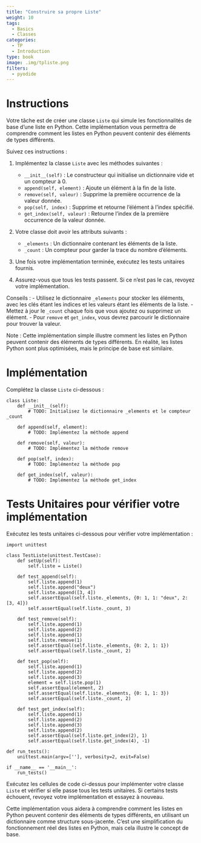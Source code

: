 ```yaml
---
title: "Construire sa propre Liste"
weight: 10
tags:
  - Basics
  - Classes
categories:
  - TP
  - Introduction
type: book
image: .img/tpliste.png
filters:
  - pyodide
---
```


# Instructions

Votre tâche est de créer une classe `Liste` qui simule les fonctionnalités de base d'une liste en Python. Cette implémentation vous permettra de comprendre comment les listes en Python peuvent contenir des éléments de types différents.

Suivez ces instructions :

1. Implémentez la classe `Liste` avec les méthodes suivantes :
   - `__init__(self)` : Le constructeur qui initialise un dictionnaire vide et un compteur à 0.
   - `append(self, element)` : Ajoute un élément à la fin de la liste.
   - `remove(self, valeur)` : Supprime la première occurrence de la valeur donnée.
   - `pop(self, index)` : Supprime et retourne l'élément à l'index spécifié.
   - `get_index(self, valeur)` : Retourne l'index de la première occurrence de la valeur donnée.

2. Votre classe doit avoir les attributs suivants :
   - `_elements` : Un dictionnaire contenant les éléments de la liste.
   - `_count` : Un compteur pour garder la trace du nombre d'éléments.

3. Une fois votre implémentation terminée, exécutez les tests unitaires fournis.

4. Assurez-vous que tous les tests passent. Si ce n'est pas le cas, revoyez votre implémentation.

Conseils :
- Utilisez le dictionnaire `_elements` pour stocker les éléments, avec les clés étant les indices et les valeurs étant les éléments de la liste.
- Mettez à jour le `_count` chaque fois que vous ajoutez ou supprimez un élément.
- Pour `remove` et `get_index`, vous devrez parcourir le dictionnaire pour trouver la valeur.

Note : Cette implémentation simple illustre comment les listes en Python peuvent contenir des éléments de types différents. En réalité, les listes Python sont plus optimisées, mais le principe de base est similaire.

# Implémentation

Complétez la classe `Liste` ci-dessous :

```pyodide-python
class Liste:
    def __init__(self):
        # TODO: Initialisez le dictionnaire _elements et le compteur _count

    def append(self, element):
        # TODO: Implémentez la méthode append

    def remove(self, valeur):
        # TODO: Implémentez la méthode remove

    def pop(self, index):
        # TODO: Implémentez la méthode pop

    def get_index(self, valeur):
        # TODO: Implémentez la méthode get_index

```

# Tests Unitaires pour vérifier votre implémentation

Exécutez les tests unitaires ci-dessous pour vérifier votre implémentation :

```pyodide-python
import unittest

class TestListe(unittest.TestCase):
    def setUp(self):
        self.liste = Liste()

    def test_append(self):
        self.liste.append(1)
        self.liste.append("deux")
        self.liste.append([3, 4])
        self.assertEqual(self.liste._elements, {0: 1, 1: "deux", 2: [3, 4]})
        self.assertEqual(self.liste._count, 3)

    def test_remove(self):
        self.liste.append(1)
        self.liste.append(2)
        self.liste.append(1)
        self.liste.remove(1)
        self.assertEqual(self.liste._elements, {0: 2, 1: 1})
        self.assertEqual(self.liste._count, 2)

    def test_pop(self):
        self.liste.append(1)
        self.liste.append(2)
        self.liste.append(3)
        element = self.liste.pop(1)
        self.assertEqual(element, 2)
        self.assertEqual(self.liste._elements, {0: 1, 1: 3})
        self.assertEqual(self.liste._count, 2)

    def test_get_index(self):
        self.liste.append(1)
        self.liste.append(2)
        self.liste.append(3)
        self.liste.append(2)
        self.assertEqual(self.liste.get_index(2), 1)
        self.assertEqual(self.liste.get_index(4), -1)

def run_tests():
    unittest.main(argv=[''], verbosity=2, exit=False)

if __name__ == '__main__':
    run_tests()
```

Exécutez les cellules de code ci-dessus pour implémenter votre classe `Liste` et vérifier si elle passe tous les tests unitaires. Si certains tests échouent, revoyez votre implémentation et essayez à nouveau.

Cette implémentation vous aidera à comprendre comment les listes en Python peuvent contenir des éléments de types différents, en utilisant un dictionnaire comme structure sous-jacente. C'est une simplification du fonctionnement réel des listes en Python, mais cela illustre le concept de base.